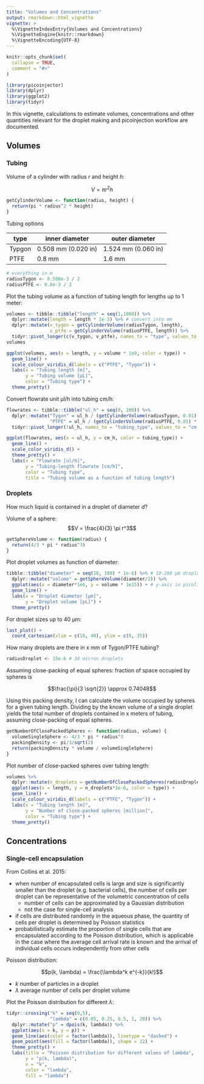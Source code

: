 ```yaml
---
title: "Volumes and Concentrations"
output: rmarkdown::html_vignette
vignette: >
  %\VignetteIndexEntry{Volumes and Concentrations}
  %\VignetteEngine{knitr::rmarkdown}
  %\VignetteEncoding{UTF-8}
---
```


```r
knitr::opts_chunk$set(
  collapse = TRUE,
  comment = "#>"
)
```

```r
library(picoinjector)
library(dplyr)
library(ggplot2)
library(tidyr)
```

In this vignette, calculations to estimate volumes, concentrations and other quantities relevant for the droplet making and picoinjection workflow are documented.

## Volumes

### Tubing

Volume of a cylinder with radius $r$ and height $h$:

$$V = \pi r^2 h$$

```r
getCylinderVolume <- function(radius, height) {
  return(pi * radius^2 * height)
}
```



Tubing options


| type   | inner diameter      | outer diameter      |
|--------|---------------------|---------------------|
| Typgon | 0.508 mm (0.020 in) | 1.524 mm (0.060 in) |
| PTFE   | 0.8 mm              | 1.6 mm              |

```r
# everything in m
radiusTygon <- 0.508e-3 / 2
radiusPTFE <- 0.8e-3 / 2
```


Plot the tubing volume as a function of tubing length for lengths up to 1 meter:

```r
volumes <- tibble::tibble("length" = seq(1,1000)) %>% 
  dplyr::mutate(length = length * 1e-3) %>% # convert into mm
  dplyr::mutate(v_tygon = getCylinderVolume(radiusTygon, length),
                v_ptfe = getCylinderVolume(radiusPTFE, length)) %>%
  tidyr::pivot_longer(c(v_tygon, v_ptfe), names_to = "type", values_to = "volume")
volumes

ggplot(volumes, aes(x = length, y = volume * 1e9, color = type)) + 
  geom_line() + 
  scale_colour_viridis_d(labels = c("PTFE", "Tygon")) + 
  labs(x = "Tubing length [m]",
       y = "Tubing volume [µL]",
       color = "Tubing type") + 
  theme_pretty()
```



Convert flowrate unit µl/h into tubing cm/h:

```r
flowrates <- tibble::tibble("ul_h" = seq(0, 100)) %>% 
  dplyr::mutate("Tygon" = ul_h / (getCylinderVolume(radiusTygon, 0.01) * 1e9), 
                "PTFE" = ul_h / (getCylinderVolume(radiusPTFE, 0.01) * 1e9)) %>% 
  tidyr::pivot_longer(!ul_h, names_to = "tubing_type", values_to = "cm_h")
```


```r
ggplot(flowrates, aes(x = ul_h, y = cm_h, color = tubing_type)) + 
  geom_line() + 
  scale_color_viridis_d() + 
  theme_pretty() + 
  labs(x = "Flowrate [ul/h]",
       y = "Tubing-length flowrate [cm/h]",
       color = "Tubing type",
       title = "Tubing volume as a function of tubing length")
```



### Droplets

How much liquid is contained in a droplet of diameter $d$?

Volume of a sphere:
$$V = \frac{4}{3} \pi r^3$$

```r
getSphereVolume <- function(radius) {
  return(4/3 * pi * radius^3)
}
```


Plot droplet volumes as function of diameter:

```r
tibble::tibble("diameter" = seq(10, 100) * 1e-6) %>% # 10-200 µm droplets
  dplyr::mutate("volume" = getSphereVolume(diameter/2)) %>% 
  ggplot(aes(x = diameter*1e6, y = volume * 1e15)) + # y-axis in picoliters
  geom_line() +
  labs(x = "Droplet diameter [µm]",
       y = "Droplet volume [pL]") + 
  theme_pretty()

```


For droplet sizes up to 40 µm:

```r
last_plot() + 
  coord_cartesian(xlim = c(10, 40), ylim = c(0, 35))
```




How many droplets are there in x mm of Tygon/PTFE tubing?


```r
radiusDroplet <- 15e-6 # 30 micron droplets
```

Assuming close-packing of equal spheres: fraction of space occupied by spheres is

$$\frac{\pi}{3 \sqrt{2}} \approx 0.74048$$

Using this packing density, I can calculate the volume occupied by spheres for a given tubing length.
Dividing by the known volume of a single droplet yields the total number of droplets contained in x meters of tubing, assuming close-packing of equal spheres.

```r
getNumberOfClosePackedSpheres <- function(radius, volume) {
  volumeSingleSphere <- 4/3 * pi * radius^3
  packingDensity <- pi/3/sqrt(2)
  return(packingDensity * volume / volumeSingleSphere)
}
```


Plot number of close-packed spheres over tubing length:

```r
volumes %>% 
  dplyr::mutate(n_droplets = getNumberOfClosePackedSpheres(radiusDroplet, volume)) %>% 
  ggplot(aes(x = length, y = n_droplets*1e-6, color = type)) +
  geom_line() +
  scale_colour_viridis_d(labels = c("PTFE", "Tygon")) + 
  labs(x = "Tubing length [m]",
       y = "Number of close-packed spheres [million]",
       color = "Tubing type") + 
  theme_pretty()
```






## Concentrations

### Single-cell encapsulation

From Collins et al. 2015:

- when number of encapsulated cells is large and size is significantly smaller than the droplet (e.g. bacterial cells), the number of cells per droplet can be representative of the volumetric concentration of cells
  - number of cells can be approximated by a Gaussian distribution
  - not the case for single-cell analysis
- if cells are distributed randomly in the aqueous phase, the quantity of cells per droplet is determined by Poisson statistics
- probabilistically estimate the proportion of single cells that are encapsulated according to the Poisson distribution, which is applicable in the case where the average cell arrival rate is known and the arrival of individual cells occurs independently from other cells



Poisson distribution:

$$p(k, \lambda) = \frac{\lambda^k e^{-k}}{k!}$$

- $k$ number of particles in a droplet
- $\lambda$ average number of cells per droplet volume


Plot the Poisson distribution for different $\lambda$:

```r
tidyr::crossing("k" = seq(0,5),
                "lambda" = c(0.05, 0.25, 0.5, 1, 20)) %>% 
  dplyr::mutate("p" = dpois(k, lambda)) %>% 
  ggplot(aes(x = k, y = p)) + 
  geom_line(aes(color = factor(lambda)), linetype = "dashed") + 
  geom_point(aes(fill = factor(lambda)), shape = 22) + 
  theme_pretty() + 
  labs(title = "Poisson distribution for different values of lambda",
       y = "p(k, lambda)",
       x = "k",
       color = "lambda",
       fill = "lambda")
```





